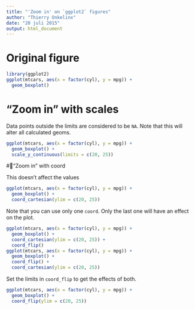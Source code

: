 ---
title: "'Zoom in' on `ggplot2` figures"
author: "Thierry Onkelinx"
date: "20 juli 2015"
output: html_document
---

# Original figure

```{r}
library(ggplot2)
ggplot(mtcars, aes(x = factor(cyl), y = mpg)) + 
  geom_boxplot()
```

# "Zoom in" with scales

Data points outside the limits are considered to be `NA`. Note that this will alter all calculated geoms.

```{r}
ggplot(mtcars, aes(x = factor(cyl), y = mpg)) + 
  geom_boxplot() + 
  scale_y_continuous(limits = c(20, 25))
```

#"Zoom in" with coord

This doesn't affect the values

```{r}
ggplot(mtcars, aes(x = factor(cyl), y = mpg)) + 
  geom_boxplot() + 
  coord_cartesian(ylim = c(20, 25))
```

Note that you can use only one `coord`. Only the last one will have an effect on the plot.

```{r}
ggplot(mtcars, aes(x = factor(cyl), y = mpg)) + 
  geom_boxplot() + 
  coord_cartesian(ylim = c(20, 25)) + 
  coord_flip()
ggplot(mtcars, aes(x = factor(cyl), y = mpg)) + 
  geom_boxplot() + 
  coord_flip() + 
  coord_cartesian(ylim = c(20, 25))
```

Set the limits in `coord_flip` to get the effects of both.

```{r}
ggplot(mtcars, aes(x = factor(cyl), y = mpg)) + 
  geom_boxplot() + 
  coord_flip(ylim = c(20, 25))
```
